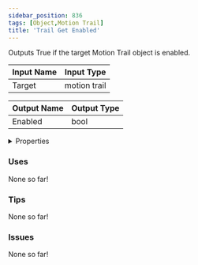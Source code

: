 ```yaml
---
sidebar_position: 836
tags: [Object,Motion Trail]
title: 'Trail Get Enabled'
---
```


Outputs True if the target Motion Trail object is enabled.




<EsbSvg />

| Input Name | Input Type |
|-----------|-----------|
| Target | motion trail |

| Output Name | Output Type |
|-----------|-----------|
| Enabled | bool |


<details>
  <summary>Properties</summary>
  <div>
    <div>
    <table>
      <thead>
        <tr>
          <th>Is beta required?</th>
          <th>❌</th>
        </tr>
        <tr>
          <th>Is this chip a trolling risk?</th>
          <th>❌</th>
        </tr>
        <tr>
          <th>Is this chip a role assignment risk?</th>
          <th>❌</th>
        </tr>
        <tr>
          <th>Chip UUID</th>
          <th>f3e39f47-1835-4d09-8e19-d3e9d661990b</th>
        </tr>
      </thead>
    </table>
    </div>
  </div>
</details>

### Uses

None so far!

### Tips

None so far!

### Issues

None so far!